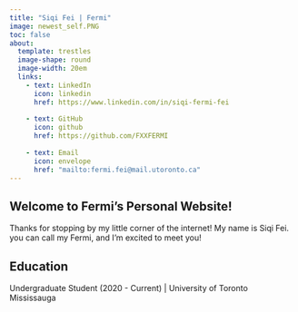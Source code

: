 ```yaml
---
title: "Siqi Fei | Fermi"
image: newest_self.PNG
toc: false
about: 
  template: trestles
  image-shape: round
  image-width: 20em
  links:
    - text: LinkedIn
      icon: linkedin
      href: https://www.linkedin.com/in/siqi-fermi-fei
      
    - text: GitHub
      icon: github
      href: https://github.com/FXXFERMI
      
    - text: Email
      icon: envelope
      href: "mailto:fermi.fei@mail.utoronto.ca"  
---
```


## Welcome to Fermi’s Personal Website!

Thanks for stopping by my little corner of the internet! My name is Siqi Fei.
you can call my Fermi, and I'm excited to meet you!

## Education
Undergraduate Student (2020 - Current) | University of Toronto Mississauga



